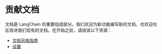 # 贡献文档

文档是 LangChain 的重要组成部分。我们欢迎为新功能编写新的文档，也欢迎社区改进我们现有的文档。在开始之前，请阅读以下资源：

- [文档风格指南](style_guide.mdx)
- [设置](setup.mdx)